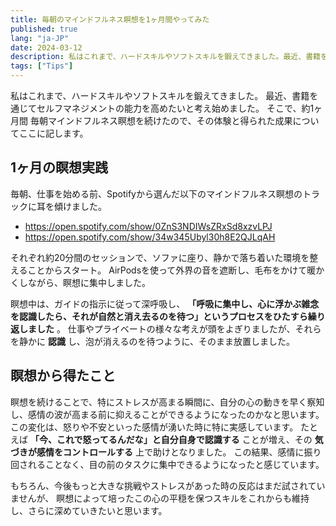 ```yaml
---
title: 毎朝のマインドフルネス瞑想を1ヶ月間やってみた
published: true
lang: "ja-JP"
date: 2024-03-12
description: 私はこれまで、ハードスキルやソフトスキルを鍛えてきました。最近、書籍を通じてセルフマネジメントの能力を高めたいと考え始めました。そこで、約1ヶ月間 毎朝マインドフルネス瞑想を続けたので、その体験と得られた成果についてここに記します。
tags: ["Tips"]
---
```


私はこれまで、ハードスキルやソフトスキルを鍛えてきました。
最近、書籍を通じてセルフマネジメントの能力を高めたいと考え始めました。
そこで、約1ヶ月間 毎朝マインドフルネス瞑想を続けたので、その体験と得られた成果についてここに記します。

## 1ヶ月の瞑想実践

毎朝、仕事を始める前、Spotifyから選んだ以下のマインドフルネス瞑想のトラックに耳を傾けました。

- https://open.spotify.com/show/0ZnS3NDIWsZRxSd8xzvLPJ
- https://open.spotify.com/show/34w345Ubyl30h8E2QJLqAH

それぞれ約20分間のセッションで、ソファに座り、静かで落ち着いた環境を整えることからスタート。
AirPodsを使って外界の音を遮断し、毛布をかけて暖かくしながら、瞑想に集中しました。

瞑想中は、ガイドの指示に従って深呼吸し、
**「呼吸に集中し、心に浮かぶ雑念を認識したら、それが自然と消え去るのを待つ」というプロセスをひたすら繰り返しました** 。
仕事やプライベートの様々な考えが頭をよぎりましたが、それらを静かに **認識** し、泡が消えるのを待つように、そのまま放置しました。

## 瞑想から得たこと

瞑想を続けることで、特にストレスが高まる瞬間に、自分の心の動きを早く察知し、感情の波が高まる前に抑えることができるようになったのかなと思います。
この変化は、怒りや不安といった感情が湧いた時に特に実感しています。
たとえば **「今、これで怒ってるんだな」と自分自身で認識する** ことが増え、その **気づきが感情をコントロールする** 上で助けとなりました。
この結果、感情に振り回されることなく、目の前のタスクに集中できるようになったと感じています。

もちろん、今後もっと大きな挑戦やストレスがあった時の反応はまだ試されていませんが、
瞑想によって培ったこの心の平穏を保つスキルをこれからも維持し、さらに深めていきたいと思います。
